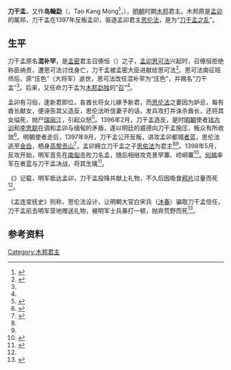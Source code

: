 {{Infobox royalty
| name = 刀干孟
| image =
| caption =
| succession = [[木邦|木邦]]君主
| reign = 
| successor = [[罕的法|罕的法]]
| issue = 
| house =
| father =
| mother =
| birth_date = 
| birth_place =
| death_date = 1398年
| death_place = [[孟卯|孟卯]]
| date of burial =
| place of burial =
| religion =
}}
{{Tai Le characters}}
'''刀干孟'''，又作'''岛翰勐'''（{{lang-tdd|ᥖᥝᥳ ᥑᥣᥒᥴ ᥛᥫᥒᥰ}}，Tao Kang Mong<ref name="James George Scott">{{cite journal |author={{le|詹姆斯·乔治·斯科特|James George Scott|Sir James George Scott}} |title=Hsenwi State Chronicle |url=https://www.burmalibrary.org/en/hhsenwi-state-chronicle |journal=[[卫报|The Guardian]] |publisher=Online Burma/Myanmar Library |date=1967 }}</ref>，{{bd|||1398年|}}），[[明朝|明朝]]时期[[木邦|木邦]]君主。木邦原是[[孟卯|孟卯]]的属邦，刀干孟在1397年反叛孟卯，驱逐孟卯君主[[思伦法|思伦法]]，是为“[[刀干孟之乱|刀干孟之乱]]”。

==生平==

刀干孟原名'''混补罕'''，是[[孟密土司|孟密]]君主召傣恒（{{lang-tdd|ᥓᥝᥲ ᥖᥭᥰ ᥑᥫᥢᥴ}}）之子，[[孟卯|孟卯]][[思可法|思可法]]兴起时，召傣恒拒绝称臣纳贡，遭思可法讨伐身亡，刀干孟被孟密大臣进献给思可法<ref name="龚肃政">{{cite book |author1=龚肃政 译 |author2=杨永生 注 |title=勐果占璧及勐卯古代诸王史 |location=[[昆明市|昆明]] |publisher=[[云南民族出版社|云南民族出版社]] |date=1988 |isbn=7-5367-0352-X }}</ref>{{rp|43-44}}。思可法南征班师后，原“庄色”（大将军）逝世，思可法改任混补罕为“庄色”，并赐名“刀干孟”<ref name="龚肃政"/>{{rp|46}}。后来，又任命刀干孟为[[木邦|木邦]][[南渡_(掸邦)|勐独]]的“[[苏巴_(称谓)|召]]”<ref name="龚肃政"/>{{rp|47}}。

孟卯有习俗，逢新君即位，各酋长将女儿嫁予新君，而[[思伦法|思伦法]]之妻因为妒忌，每有酋长献女，便诬告其父造反，思伦法听信妻子的话，发兵攻打并诛杀酋长，还将其女缢死，抛尸[[瑞丽江|瑞丽江]]，引起众怒<ref>{{cite book |author=张洪 |title=南夷书 |quote=夷俗新君立则土酋各献其女备内列曩怙宠而妒凡一女进则诬其父以叛思伦法辄徵而诛之益缢杀女弃尸麓川江中见者怜其冤且忧及己相次以待死 }}</ref>。1396年2月，刀干孟造反，是时[[明朝|明朝]]使者[[钱古训|钱古训]]和[[李思聪|李思聪]]在调和孟卯与缅甸的矛盾，遂以明廷的威德向刀干孟施压，叛众有所收敛<ref>{{cite book |title=大明太祖高皇帝实录卷之二百四十四 |quote=（洪武二十九年二月庚寅）适其部酋刀干孟叛思聪等以朝廷威德谕其部众叛者稍退 }}</ref>。明朝使者走后，1397年9月，刀干孟公开反叛，进攻孟卯都城[[姐南|者蓝]]，思伦法逃至[[保山市|金齿]]，栖身[[高黎贡山|高黎贡山]]<ref>{{cite book |author=张洪 |title=南夷书 |quote=刀干孟遂连结各处以叛攻宣慰司拔之思伦法走金齿限潞江不得渡栖于高良工山 }}</ref>，孟卯拥立刀干孟之子[[思佑法|思佑法]]为君主<ref name="龚肃政"/>{{rp|92}}<ref name="James George Scott"/>。1398年5月，反攻开始，明军首先在[[梁河县|南甸]]击败刀名孟，随后相继攻克景罕寨、崆峒寨<ref>{{cite book |title=大明太祖高皇帝实录卷之二百五十七 |quote=（洪武三十一年五月丁未）福等逾高良公山直捣南甸大破之杀其酋刀名孟斩获甚众回兵击景罕寨寨……遂率众降春乘胜复击崆峒寨贼夜溃走 }}</ref>。[[何福_(明朝)|何福]]率军在者蓝与刀干孟决战，将其生擒<ref>{{cite book |title=大明太祖高皇帝实录卷之二百五十七 |quote=（洪武三十一年五月丁未）春后病卒刀干孟竟不降乃命都督何福往讨擒刀干孟以归思伦发 }}</ref>。

《{{le|兴威编年史|Hsenwi Yazawin}}》记载，明军抵达孟卯，刀干孟投降并献上礼物，不久后因吸食[[鸦片|鸦片]]过量而死<ref name="James George Scott"/>。

《孟连宣抚史》则称，思伦法设计，让明朝大官白宋兵（[[沐春|沐春]]）骗取刀干孟信任，刀干孟前去明军营地赠送礼物，被明军士兵暴打一顿，抛弃荒野而死<ref>{{cite book |author1=刀派汉 讲述 |author2=康朗岗允 记录编著 |author3=刀永明,刀建明 翻译 |author4=刀永明 校注 |title=孟连宣抚史 |location=[[昆明市|昆明]] |publisher=[[云南民族出版社|云南民族出版社]] |date=1986 |csbn=11184-45 }}</ref>{{rp|38}}。

==参考资料==
{{reflist}}

{{傣掸诸邦君主}}

[[Category:木邦君主|Category:木邦君主]]